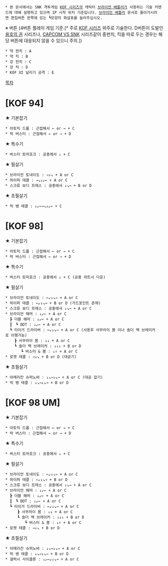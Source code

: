  * 본 문서에서는 SNK 격투게임 [[KOF 시리즈]]의 캐릭터 [[브라이언 배틀러]]가 사용하는 기술 커맨드에 대해 설명하고 있으며 1P 시작 위치 기준입니다. [[브라이언 배틀러]] 문서로 돌아가시려면 편집버튼 왼쪽에 있는 ┗모양의 화살표를 눌러주십시오.

※ 버튼 (4버튼 플레이 게임 기준.[* 주로 [[KOF 시리즈]] 위주로 기술한다. D버튼이 도발인 [[용호의 권]] 시리즈나, [[CAPCOM VS SNK]] 시리즈같이 중펀치, 킥을 따로 두는 경우는 해당 버튼에 대응되지 않을 수 있으니 주의.])
 * 약 펀치 : A
 * 약 킥 : B
 * 강 펀치 : C
 * 강 킥 : D
 * KOF XI 날리기 공격 : E

[[목차]]
= [KOF 94] =
★ 기본잡기
 * 아토믹 드롭 : 근접해서 ← or → + C
 * 락 버스터 : 근접해서 ← or → + D

★ 특수기
 * 버스터 토마호크 : 공중에서 ↓ + C

★ 필살기
 * 브라이언 토네이도 : →↓↘ + A or C
 * 하이퍼 태클 : →↘↓↙← + A or C
 * 스크류 보디 프레스 : 공중에서 ↓↘→ + B or D

★ 초필살기
 * 빅 뱅 태클 : ↓↙←→↘↓↙← + C

= [KOF 98] =
★ 기본잡기
 * 아토믹 드롭 : 근접해서 ← or → + C
 * 락 버스터 : 근접해서 ← or → + D

★ 특수기
 * 버스터 토마호크 : 공중에서 ↓ + C (공중 히트시 다운)

★ 필살기
 * 브라이언 토네이도 : ←↙↓↘→ + A or C
 * 하이퍼 태클 : ←↙↓↘→ + B or D (가드포인트 존재)
 * 스크류 보디 프레스 : 공중에서 ↓↘→ + A or C
 * 브라이언 해머 : ↓↙← + A or C
   ┣ 더블 해머 : ↓↙← + A or C
   ┃　┗ DDT : ↓↙← + A or C
   ┗ 타이거 드라이버 : ←↙↓↘→ + A or C (사용후 사무라이 봄 이나 숄더 백 브레이커로 이행가능)
     ┣ 사무라이 봄 : ↓↓ + A or C
     ┗ 숄더 백 브레이커 : ↓↓↓ + B or D
   　　　┗ 버스터 & 봄 : ↓↑ + A or C
 * 로켓 태클 : →↓↘ + B or D (대공기)

★ 초필살기
 * 아메리칸 슈퍼노바 : ↓↘→↓↘→ + A or C (대공 잡기)
 * 빅 뱅 태클 : ↓↘→↓↘→ + B or D

= [KOF 98 UM] =
★ 기본잡기
 * 아토믹 드롭 : 근접해서 ← or → + C
 * 락 버스터 : 근접해서 ← or → + D

★ 특수기
 * 버스터 토마호크 : 공중에서 ↓ + C

★ 필살기
 * 브라이언 토네이도 : ←↙↓↘→ + A or C
 * 하이퍼 태클 : ←↙↓↘→ + B or D
 * 스크류 보디 프레스 : 공중에서 ↓↘→ + A or C
 * 브라이언 해머 : ↓↙← + A or C
   ┣ 더블 해머 : ↓↙← + A or C
   ┃　┗ DDT : ↓↙← + A or C
   ┗ 타이거 드라이버 : ←↙↓↘→ + A or C
   　　┣ 사무라이 봄 : ↓↓ + A or C
   　　┗ 숄더 백 브레이커 : ↓↓↓ + B or D
   　　　　┗ 버스터 & 봄 : ↓↑ + A or C
 * 로켓 태클 : →↓↘ + B or D

★ 초필살기
 * 아메리칸 슈퍼노바 : ↓↘→↓↘→ + A or C
 * 빅 뱅 태클 : ↓↘→↓↘→ + B or D
 * 갤럭시 사이클론 : ↓↙←↙↓↘→ + A or C
